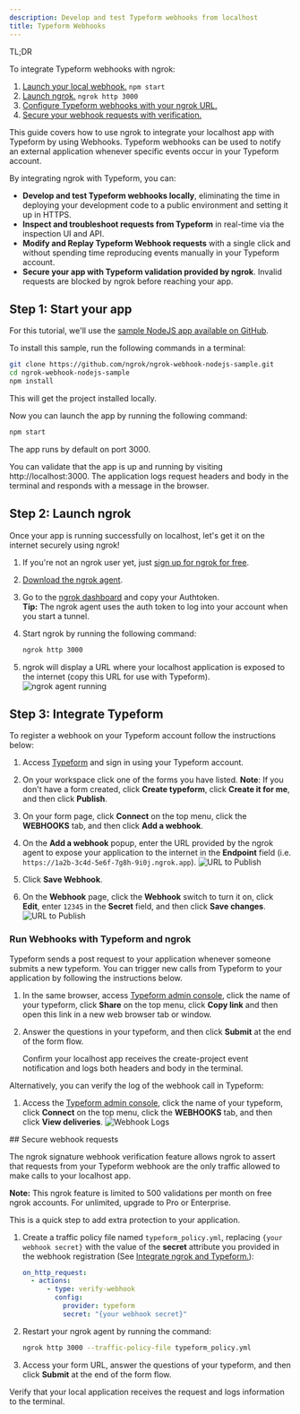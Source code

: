 ```yaml
---
description: Develop and test Typeform webhooks from localhost
title: Typeform Webhooks
---
```




<Tip> TL;DR

To integrate Typeform webhooks with ngrok:

1. [Launch your local webhook.](#start-your-app) `npm start`
1. [Launch ngrok.](#start-ngrok) `ngrok http 3000`
1. [Configure Typeform webhooks with your ngrok URL.](#setup-webhook)
1. [Secure your webhook requests with verification.](#security)

</Tip>

This guide covers how to use ngrok to integrate your localhost app with Typeform by using Webhooks.
Typeform webhooks can be used to notify an external application whenever specific events occur in your Typeform account.

By integrating ngrok with Typeform, you can:

- **Develop and test Typeform webhooks locally**, eliminating the time in deploying your development code to a public environment and setting it up in HTTPS.
- **Inspect and troubleshoot requests from Typeform** in real-time via the inspection UI and API.
- **Modify and Replay Typeform Webhook requests** with a single click and without spending time reproducing events manually in your Typeform account.
- **Secure your app with Typeform validation provided by ngrok**. Invalid requests are blocked by ngrok before reaching your app.

## **Step 1**: Start your app 

For this tutorial, we'll use the [sample NodeJS app available on GitHub](https://github.com/ngrok/ngrok-webhook-nodejs-sample).

To install this sample, run the following commands in a terminal:

```bash
git clone https://github.com/ngrok/ngrok-webhook-nodejs-sample.git
cd ngrok-webhook-nodejs-sample
npm install
```

This will get the project installed locally.

Now you can launch the app by running the following command:

```bash
npm start
```

The app runs by default on port 3000.

You can validate that the app is up and running by visiting http://localhost:3000. The application logs request headers and body in the terminal and responds with a message in the browser.

## **Step 2**: Launch ngrok 

Once your app is running successfully on localhost, let's get it on the internet securely using ngrok!

1. If you're not an ngrok user yet, just [sign up for ngrok for free](https://ngrok.com/signup).

1. [Download the ngrok agent](https://download.ngrok.com).

1. Go to the [ngrok dashboard](https://dashboard.ngrok.com) and copy your Authtoken. <br />
   **Tip:** The ngrok agent uses the auth token to log into your account when you start a tunnel.
1. Start ngrok by running the following command:

   ```bash
   ngrok http 3000
   ```

1. ngrok will display a URL where your localhost application is exposed to the internet (copy this URL for use with Typeform).
   ![ngrok agent running](/img/integrations/launch_ngrok_tunnel.png)

## **Step 3**: Integrate Typeform 

To register a webhook on your Typeform account follow the instructions below:

1. Access [Typeform](https://www.typeform.com/) and sign in using your Typeform account.

1. On your workspace click one of the forms you have listed.
   **Note**: If you don't have a form created, click **Create typeform**, click **Create it for me**, and then click **Publish**.

1. On your form page, click **Connect** on the top menu, click the **WEBHOOKS** tab, and then click **Add a webhook**.

1. On the **Add a webhook** popup, enter the URL provided by the ngrok agent to expose your application to the internet in the **Endpoint** field (i.e. `https://1a2b-3c4d-5e6f-7g8h-9i0j.ngrok.app`).
   ![URL to Publish](img/ngrok_url_configuration_typeform.png)

1. Click **Save Webhook**.

1. On the **Webhook** page, click the **Webhook** switch to turn it on, click **Edit**, enter `12345` in the **Secret** field, and then click **Save changes**.
   ![URL to Publish](img/ngrok_url_configuration_typeform_2.png)

### Run Webhooks with Typeform and ngrok

Typeform sends a post request to your application whenever someone submits a new typeform.
You can trigger new calls from Typeform to your application by following the instructions below.

1. In the same browser, access [Typeform admin console](https://www.typeform.com/), click the name of your typeform, click **Share** on the top menu, click **Copy link** and then open this link in a new web browser tab or window.

1. Answer the questions in your typeform, and then click **Submit** at the end of the form flow.

   Confirm your localhost app receives the create-project event notification and logs both headers and body in the terminal.

Alternatively, you can verify the log of the webhook call in Typeform:

1. Access the [Typeform admin console](https://www.typeform.com/), click the name of your typeform, click **Connect** on the top menu, click the **WEBHOOKS** tab, and then click **View deliveries**.
   ![Webhook Logs](img/ngrok_logs_typeform.png)

<InspectingRequests />

<ReplayingRequests />
## Secure webhook requests 

The ngrok signature webhook verification feature allows ngrok to assert that requests from your Typeform webhook are the only traffic allowed to make calls to your localhost app.

**Note:** This ngrok feature is limited to 500 validations per month on free ngrok accounts. For unlimited, upgrade to Pro or Enterprise.

This is a quick step to add extra protection to your application.

1. Create a traffic policy file named `typeform_policy.yml`, replacing `{your webhook secret}` with the value of the **secret** attribute you provided in the webhook registration (See [Integrate ngrok and Typeform.](#setup-webhook)):

   ```yaml
   on_http_request:
     - actions:
         - type: verify-webhook
           config:
             provider: typeform
             secret: "{your webhook secret}"
   ```

1. Restart your ngrok agent by running the command:

   ```bash
   ngrok http 3000 --traffic-policy-file typeform_policy.yml
   ```

1. Access your form URL, answer the questions of your typeform, and then click **Submit** at the end of the form flow.

Verify that your local application receives the request and logs information to the terminal.
